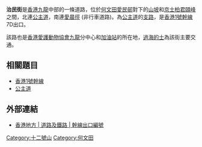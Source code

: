 '''治民街'''是[[香港|香港]][[九龍|九龍]]中部的一條道路，位於[[何文田|何文田]][[愛民邨|愛民邨]]對下的[[山坡|山坡]]和[[京士柏|京士柏]][[君頤峰|君頤峰]]之間，北連[[公主道|公主道]]，南連[[愛晨徑|愛晨徑]] (非行車道路)。為[[公主道|公主道]]的[[支路|支路]]，是[[香港1號幹線|香港1號幹線]]7D出口。

該路也是[[香港愛護動物協會|香港愛護動物協會]][[九龍|九龍]]分中心和[[加油站|加油站]]的所在地，[[的士|過海的士]]為該街主要交通。

==相關題目==
*[[香港1號幹線|香港1號幹線]]
*[[公主道|公主道]]

==外部連結==
*[http://www.hk-place.com/view.php?id=351 香港地方 | 道路及鐵路 | 幹線出口編號] {{Wayback|url=http://www.hk-place.com/view.php?id=351 |date=20080423205145 }}

[[Category:十二號山|Category:十二號山]]
[[Category:何文田|Category:何文田]]